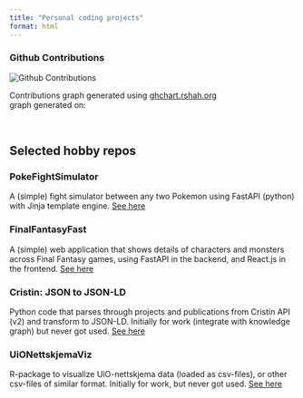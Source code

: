 ```yaml
---
title: "Personal coding projects"
format: html
---
```


<div>
  <h3>Github Contributions</h3>
  <img src="https://ghchart.rshah.org/LAMaglan" alt="Github Contributions" />
</div>

<footer>
  Contributions graph generated using <a href="https://ghchart.rshah.org/">ghchart.rshah.org</a>
  <br>
  graph generated on: <span id="timestamp"></span>
</footer>

<script>
  const now = new Date();
  const timestamp = document.getElementById('timestamp');
  const year = now.getFullYear();
  const month = String(now.getMonth() + 1).padStart(2, '0');
  const day = String(now.getDate()).padStart(2, '0');
  timestamp.textContent = `${year}-${month}-${day}`;
</script>

<br>

## Selected hobby repos

### PokeFightSimulator

A (simple) fight simulator between any two Pokemon using FastAPI (python) with Jinja template engine.
[See here](https://github.com/LAMaglan/PokeFightSimulator)

### FinalFantasyFast

A (simple) web application that shows details of characters and monsters across Final Fantasy games,
using FastAPI in the backend, and React.js in the frontend. [See here](https://github.com/LAMaglan/FinalFantasyFast)

### Cristin: JSON to JSON-LD

Python code that parses through projects and publications from Cristin API (v2) and transform to JSON-LD.
Initially for work (integrate with knowledge graph) but never got used. [See here](https://github.com/LAMaglan/Cristin_JSON_to_JSON-LD)

### UiONettskjemaViz

R-package to visualize UiO-nettskjema data (loaded as csv-files), or other csv-files of similar format.
Initially for work, but never got used. [See here](https://github.com/LAMaglan/UiONettskjemaViz)